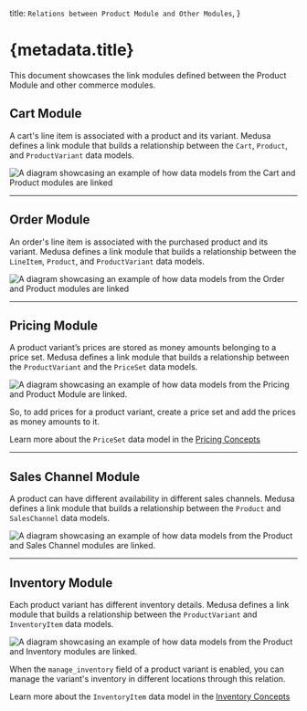   title: `Relations between Product Module and Other Modules`,
}

# {metadata.title}

This document showcases the link modules defined between the Product Module and other commerce modules.

## Cart Module

A cart's line item is associated with a product and its variant. Medusa defines a link module that builds a relationship between the `Cart`, `Product`, and `ProductVariant` data models.

![A diagram showcasing an example of how data models from the Cart and Product modules are linked](https://res.cloudinary.com/dza7lstvk/image/upload/v1716546229/Medusa%20Resources/cart-product_x82x9j.jpg)

---

## Order Module

An order's line item is associated with the purchased product and its variant. Medusa defines a link module that builds a relationship between the `LineItem`, `Product`, and `ProductVariant` data models.

![A diagram showcasing an example of how data models from the Order and Product modules are linked](https://res.cloudinary.com/dza7lstvk/image/upload/v1716556100/Medusa%20Resources/order-product_l6ylte.jpg)

---

## Pricing Module

A product variant’s prices are stored as money amounts belonging to a price set. Medusa defines a link module that builds a relationship between the `ProductVariant` and the `PriceSet` data models.

![A diagram showcasing an example of how data models from the Pricing and Product Module are linked.](https://res.cloudinary.com/dza7lstvk/image/upload/v1709651464/Medusa%20Resources/product-pricing_vlxsiq.jpg)

So, to add prices for a product variant, create a price set and add the prices as money amounts to it.

Learn more about the `PriceSet` data model in the [Pricing Concepts](../../pricing/concepts/page.mdx#price-list)

---

## Sales Channel Module

A product can have different availability in different sales channels. Medusa defines a link module that builds a relationship between the `Product` and `SalesChannel` data models.

![A diagram showcasing an example of how data models from the Product and Sales Channel modules are linked.](https://res.cloudinary.com/dza7lstvk/image/upload/v1709651840/Medusa%20Resources/product-sales-channel_t848ik.jpg)

---

## Inventory Module

Each product variant has different inventory details. Medusa defines a link module that builds a relationship between the `ProductVariant` and `InventoryItem` data models.

![A diagram showcasing an example of how data models from the Product and Inventory modules are linked.](https://res.cloudinary.com/dza7lstvk/image/upload/v1709652779/Medusa%20Resources/product-inventory_kmjnud.jpg)

When the `manage_inventory` field of a product variant is enabled, you can manage the variant's inventory in different locations through this relation.

Learn more about the `InventoryItem` data model in the [Inventory Concepts](../../inventory/concepts/page.mdx#inventoryitem)